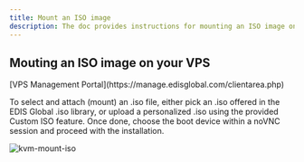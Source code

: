 ```yaml
---
title: Mount an ISO image
description: The doc provides instructions for mounting an ISO image on an EDIS VPS through the VPS Management Portal.
---
```



## Mouting an ISO image on your VPS

<Steps>
  <Step title='Log in to your'>
    [VPS Management Portal](https://manage.edisglobal.com/clientarea.php)
  </Step>
  <Step title='Locate your VPS in the Services tab' />
  <Step title='and then click "Mount ISO"...' />
</Steps>

To select and attach (mount) an .iso file, either pick an .iso offered in the EDIS Global .iso library, or upload a personalized .iso using the provided Custom ISO feature. Once done, choose the boot device within a noVNC session and proceed with the installation.

<CtaButton label='VNC, noVNC' link='./enable-vnc-server' />

<CtaButton label='Custom ISO' link='./provide-a-custom-iso-image' />

![kvm-mount-iso](/assets/N2DipmB8Wg86X_7OhkqhX_kvm-mount-iso.png "KVM Mount iso")
